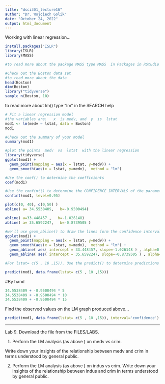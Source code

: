 ---
title: "dsci301_lecture16"
author: "Dr. Wojciech Golik"
date: "October 24, 2022"
output: html_document
---

Working with linear regression...


```{r}
install.packages("ISLR")
library(ISLR)
library(MASS)

#to read more about the package MASS type MASS  in Packages in RStudio
```


```{r}
#Check out the Boston data set
#to read more about the data 
head(Boston)
dim(Boston)
library("tidyverse")
sample_n(Boston, 10)


```

to read more about lm()  type  "lm"  in  the SEARCH help

```{r}
# Fit a linear regression model
#the variables are:   x  is medv, and  y  is  lstat
mod1 <- lm(medv ~ lstat, data = Boston)
mod1

```


```{r}
#Check out the summary of your model
summary(mod1)
```

```{r}
#plot the points  medv  vs  lstat  with the linear regression 
library(tidyverse)
ggplot(mod1) + 
  geom_point(mapping = aes(x = lstat, y=medv)) + 
  geom_smooth(aes(x = lstat, y=medv),  method = "lm")


```


```{r}
#Use the coef() to determine the coefficients
coef(mod1)
```


```{r}
#Use the confint() to determine the CONFIDENCE INTERVALS of the parameters
confint(mod1, level=0.95)
```

```{r}


plot(c(0, 40), c(0,50) )
abline( a= 34.5538409,   b=-0.9500494) 

abline( a=33.448457 ,   b=-1.026148)
abline( a= 35.6592247,   b=-0.8739505 )


```
```{r}
#we'll use geom_abline() to draw the lines form the confidence intervals...
ggplot(mod1) + 
  geom_point(mapping = aes(x = lstat, y=medv)) + 
  geom_smooth(aes(x = lstat, y=medv),  method = "lm") +
  geom_abline( aes( intercept = 33.448457, slope=-1.026148 ) , alpha=0.5 ) +
  geom_abline( aes( intercept = 35.6592247, slope=-0.8739505 ) , alpha=0.5 )


```

```{r}
#For lstat= c(5 , 10 ,15)), Use the predict() to determine predictions

predict(mod1, data.frame(lstat= c(5 , 10 ,15)))

```

#By hand
```{r}
34.5538409 + -0.9500494 * 5
34.5538409 + -0.9500494 * 10
34.5538409 + -0.9500494 * 15
```
Find the observed values on the LM graph produced above...


```{r}
predict(mod1, data.frame(lstat= c(5 , 10 ,15)), interval='confidence')
```
_____________________________________________________
Lab 9.   Download the file from the FILES/LABS.

1.  Perform the LM analysis (as above ) on medv vs crim.

Write down your insights of the relationship between medv and crim in terms understood by general public.


2.  Perform the LM analysis (as above ) on indus vs crim.
Write down your insights of the relationship between indus and crim in terms understood by general public.







